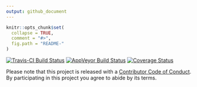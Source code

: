 ```yaml
---
output: github_document
---
```


<!-- README.md is generated from README.Rmd. Please edit that file -->

```r
knitr::opts_chunk$set(
  collapse = TRUE,
  comment = "#>",
  fig.path = "README-"
)
```

[![Travis-CI Build Status](https://travis-ci.org/poissonconsulting/mbr.svg?branch=master)](https://travis-ci.org/poissonconsulting/mbr)
[![AppVeyor Build Status](https://ci.appveyor.com/api/projects/status/github/poissonconsulting/mbr?branch=master&svg=true)](https://ci.appveyor.com/project/poissonconsulting/mbr)
[![Coverage Status](https://img.shields.io/codecov/c/github/poissonconsulting/mbr/master.svg)](https://codecov.io/github/poissonconsulting/mbr?branch=master)

Please note that this project is released with a [Contributor Code of Conduct](CONDUCT.md). By participating in this project you agree to abide by its terms.

